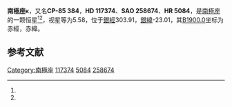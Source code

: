 {{Starbox begin
| name = 南極座κ
}}
{{Starbox observe
| epoch = [[J2000.0|J2000.0]]
| constell = [[南極座|南極座]]<ref name=SIMBAD>{{cite web
 | url=http://simbad.u-strasbg.fr/simbad/sim-id?Ident=HR+5084
 | title =Pulsating variable Star
 | publisher=Centre de Données astronomiques de Strasbourg
 | work=SIMBAD
 | accessdate=2012-07-13}}</ref><ref name=DATA>{{cite web
 | url=http://vizier.u-strasbg.fr/viz-bin/VizieR-5?-out.add=.&-source=5050&-corr=PK=HR&-out.max=9999&HR=5084
 | title=VizieR Detailed Page
 | accessdate=2012-07-13
 | archive-date=2016-03-05
 | archive-url=https://web.archive.org/web/20160305015920/http://vizier.u-strasbg.fr/viz-bin/VizieR-5?-out.add=.&-source=5050&-corr=PK=HR&-out.max=9999&HR=5084
 | dead-url=no
 }}</ref>
| 星官 = 
| ra = {{RA|13|40|55.5}}<ref name=SIMBAD /><ref name=DATA />
| dec = {{DEC|-85|47|10}}<ref name=SIMBAD /><ref name=DATA />
| appmag_v = 5.58<ref name=SIMBAD /><ref name=DATA />
}}
{{Starbox character
| class = Am<ref name=SIMBAD /><ref name=DATA />
| b-v = 0.18<ref name=SIMBAD /><ref name=DATA />
| u-b = 0.16<ref name=SIMBAD /><ref name=DATA />
| r-i = <ref name=SIMBAD /><ref name=DATA />
| variable = 
}}
{{Starbox astrometry
| radial_v = 0.16
| prop_mo_ra = -9
| parallax = 
| p_error = 
}}
{{Starbox catalog
| names =CP-85 384，[[SAO星表|SAO]] 258674，[[HD星表|HD]] 117374，[[HR星表|HR]] 5084}}
{{Starbox reference |Simbad=HR+5084}}
{{Starbox end}}

'''南極座κ'''，又名'''CP-85 384'''，'''HD 117374'''、'''SAO 258674'''、'''HR 5084'''，是[[南極座|南極座]]的一颗恒星<ref name=SIMBAD /><ref name=DATA />，视星等为5.58，位于[[銀道座標系|銀經]]303.91，[[銀道座標系|銀緯]]-23.01，其[[B1900.0|B1900.0]]坐标为赤經{{RA|13|24|42.1}}，赤緯{{DEC|-85|-23.01|25}}。

== 参考文献 ==
{{reflist}}

{{star-stub}}

{{南極座恒星}}
[[Category:南極座|Category:南極座]]
[[Category:HD和HDE天體|117374]]
[[Category:HR天體|5084]]
[[Category:SAO天體|258674]]